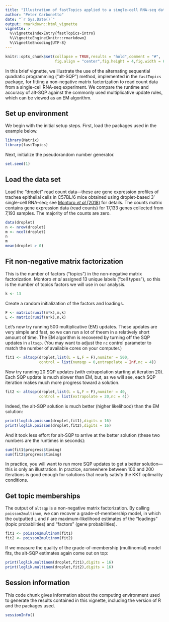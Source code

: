 ```yaml
---
title: "Illustration of fastTopics applied to a single-cell RNA-seq data set"
author: "Peter Carbonetto"
date: "`r Sys.Date()`"
output: rmarkdown::html_vignette
vignette: >
  %\VignetteIndexEntry{fastTopics-intro}
  %\VignetteEngine{knitr::rmarkdown}
  %\VignetteEncoding{UTF-8}
---
```


```r
knitr::opts_chunk$set(collapse = TRUE,results = "hold",comment = "#",
                      fig.align = "center",fig.height = 4,fig.width = 6)
```

In this brief vignette, we illustrate the use of the alternating
sequential quadratic programming ("alt-SQP") method, implemented in the
`fastTopics` package, for fitting a non-negative matrix factorization
to read count data from a single-cell RNA-seq experiment. We compare
the runtime and accuracy of alt-SQP against the commonly used
multiplicative update rules, which can be viewed as an EM algorithm.

## Set up environment

We begin with the initial setup steps. First, load the packages used in
the example below.

```r
library(Matrix)
library(fastTopics)
```

Next, initialize the pseudorandom number generator.

```r
set.seed(1)
```

## Load the data set

Load the "droplet" read count data---these are gene expression
profiles of trachea epithelial cells in C57BL/6 mice obtained using
droplet-based 3' single-cell RNA-seq; see [Montoro *et al*
(2018)][montoro-paper] for details. The counts matrix contains gene
expression data (read counts) for 17,133 genes collected from 7,193
samples. The majority of the counts are zero.

```r
data(droplet)
n <- nrow(droplet)
m <- ncol(droplet)
n
m
mean(droplet > 0)
```

## Fit non-negative matrix factorization

This is the number of factors ("topics") in the non-negative matrix
factorization. Montoro *et al* assigned 13 unique labels ("cell
types"), so this is the number of topics factors we will use in our
analysis.

```r
k <- 13
```

Create a random initialization of the factors and loadings.

```r
F <- matrix(runif(m*k),m,k)
L <- matrix(runif(n*k),n,k)
```

Let's now try running 500 multiplicative (EM) updates. These updates
are very simple and fast, so we can run a lot of theem in a relatively
short amount of time. The EM algorithm is recovered by turning off the
SQP updates in `altsqp`. (You may want to adjust the `nc` control
parameter to match the number of available cores on your computer.)

```r
fit1 <- altsqp(droplet,list(L = L,F = F),numiter = 500,
               control = list(numsqp = 0,extrapolate = Inf,nc = 4))
```

Now try running 20 SQP updates (with extrapolation starting at
iteration 20). Each SQP update is much slower than EM, but, as we will
see, each SQP iteration makes much more progress toward a solution.

```r
fit2 <- altsqp(droplet,list(L = L,F = F),numiter = 40,
               control = list(extrapolate = 20,nc = 4))
```

Indeed, the alt-SQP solution is much better (higher likelihood) than
the EM solution:

```r
print(loglik.poisson(droplet,fit1),digits = 16)
print(loglik.poisson(droplet,fit2),digits = 16)
```

And it took less effort for alt-SQP to arrive at the better solution
(these two numbers are the runtimes in seconds):

```r
sum(fit1$progress$timing)
sum(fit2$progress$timing)
```

In practice, you will want to run more SQP updates to get a better
solution---this is only an illustration. In practice, somewhere
between 100 and 200 iterations is good enough for solutions that
nearly satisfy the KKT optimality conditions.

## Get topic memberships

The output of `altsqp` is a non-negative matrix factorization. By
calling `poisson2multinom`, we can recover a grade-of-membership
model, in which the outputted `L` and `F` are maximum-likelihood
estimates of the "loadings" (topic probabilities) and "factors" (gene
probabilities).

```r
fit1 <- poisson2multinom(fit1)
fit2 <- poisson2multinom(fit2)
```

If we measure the quality of the grade-of-membership (multinomial)
model fits, the alt-SQP estimates again come out on top:

```r
print(loglik.multinom(droplet,fit1),digits = 16)
print(loglik.multinom(droplet,fit2),digits = 16)
```

## Session information

This code chunk gives information about the computing environment used
to generate the results contained in this vignette, including the
version of R and the packages used.

```r
sessionInfo()
```

[montoro-paper]: http://dx.doi.org/10.1038/s41586-018-0393-7
